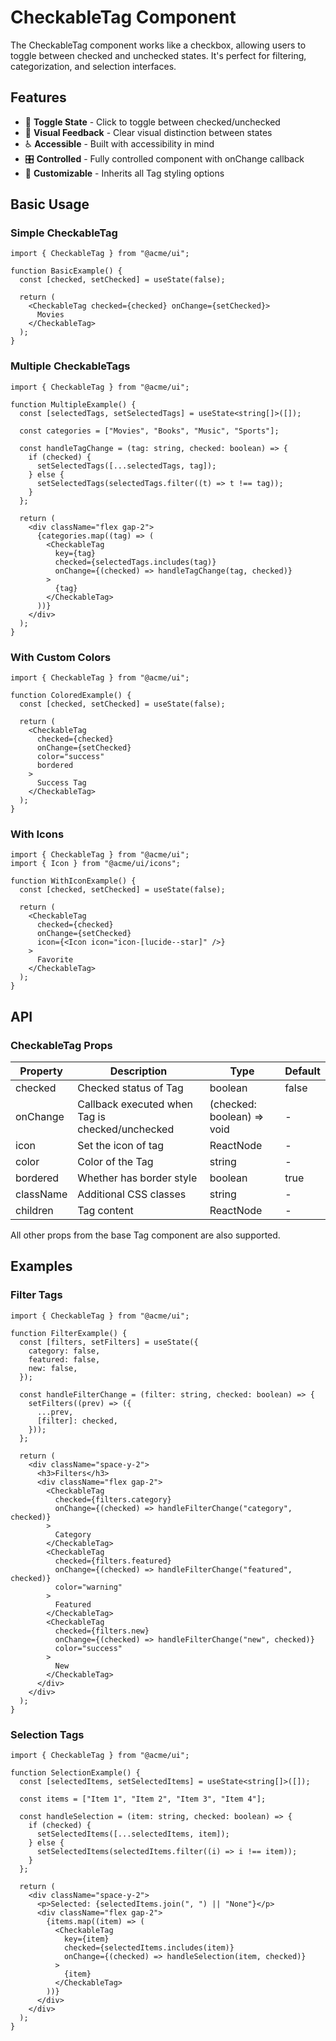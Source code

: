 # CheckableTag Component

The CheckableTag component works like a checkbox, allowing users to toggle between checked and unchecked states. It's perfect for filtering, categorization, and selection interfaces.

## Features

- 🎯 **Toggle State** - Click to toggle between checked/unchecked
- 🎨 **Visual Feedback** - Clear visual distinction between states
- ♿ **Accessible** - Built with accessibility in mind
- 🎛️ **Controlled** - Fully controlled component with onChange callback
- 🎨 **Customizable** - Inherits all Tag styling options

## Basic Usage

### Simple CheckableTag

```tsx
import { CheckableTag } from "@acme/ui";

function BasicExample() {
  const [checked, setChecked] = useState(false);

  return (
    <CheckableTag checked={checked} onChange={setChecked}>
      Movies
    </CheckableTag>
  );
}
```

### Multiple CheckableTags

```tsx
import { CheckableTag } from "@acme/ui";

function MultipleExample() {
  const [selectedTags, setSelectedTags] = useState<string[]>([]);

  const categories = ["Movies", "Books", "Music", "Sports"];

  const handleTagChange = (tag: string, checked: boolean) => {
    if (checked) {
      setSelectedTags([...selectedTags, tag]);
    } else {
      setSelectedTags(selectedTags.filter((t) => t !== tag));
    }
  };

  return (
    <div className="flex gap-2">
      {categories.map((tag) => (
        <CheckableTag
          key={tag}
          checked={selectedTags.includes(tag)}
          onChange={(checked) => handleTagChange(tag, checked)}
        >
          {tag}
        </CheckableTag>
      ))}
    </div>
  );
}
```

### With Custom Colors

```tsx
import { CheckableTag } from "@acme/ui";

function ColoredExample() {
  const [checked, setChecked] = useState(false);

  return (
    <CheckableTag
      checked={checked}
      onChange={setChecked}
      color="success"
      bordered
    >
      Success Tag
    </CheckableTag>
  );
}
```

### With Icons

```tsx
import { CheckableTag } from "@acme/ui";
import { Icon } from "@acme/ui/icons";

function WithIconExample() {
  const [checked, setChecked] = useState(false);

  return (
    <CheckableTag
      checked={checked}
      onChange={setChecked}
      icon={<Icon icon="icon-[lucide--star]" />}
    >
      Favorite
    </CheckableTag>
  );
}
```

## API

### CheckableTag Props

| Property  | Description                                     | Type                       | Default |
| --------- | ----------------------------------------------- | -------------------------- | ------- |
| checked   | Checked status of Tag                           | boolean                    | false   |
| onChange  | Callback executed when Tag is checked/unchecked | (checked: boolean) => void | -       |
| icon      | Set the icon of tag                             | ReactNode                  | -       |
| color     | Color of the Tag                                | string                     | -       |
| bordered  | Whether has border style                        | boolean                    | true    |
| className | Additional CSS classes                          | string                     | -       |
| children  | Tag content                                     | ReactNode                  | -       |

All other props from the base Tag component are also supported.

## Examples

### Filter Tags

```tsx
import { CheckableTag } from "@acme/ui";

function FilterExample() {
  const [filters, setFilters] = useState({
    category: false,
    featured: false,
    new: false,
  });

  const handleFilterChange = (filter: string, checked: boolean) => {
    setFilters((prev) => ({
      ...prev,
      [filter]: checked,
    }));
  };

  return (
    <div className="space-y-2">
      <h3>Filters</h3>
      <div className="flex gap-2">
        <CheckableTag
          checked={filters.category}
          onChange={(checked) => handleFilterChange("category", checked)}
        >
          Category
        </CheckableTag>
        <CheckableTag
          checked={filters.featured}
          onChange={(checked) => handleFilterChange("featured", checked)}
          color="warning"
        >
          Featured
        </CheckableTag>
        <CheckableTag
          checked={filters.new}
          onChange={(checked) => handleFilterChange("new", checked)}
          color="success"
        >
          New
        </CheckableTag>
      </div>
    </div>
  );
}
```

### Selection Tags

```tsx
import { CheckableTag } from "@acme/ui";

function SelectionExample() {
  const [selectedItems, setSelectedItems] = useState<string[]>([]);

  const items = ["Item 1", "Item 2", "Item 3", "Item 4"];

  const handleSelection = (item: string, checked: boolean) => {
    if (checked) {
      setSelectedItems([...selectedItems, item]);
    } else {
      setSelectedItems(selectedItems.filter((i) => i !== item));
    }
  };

  return (
    <div className="space-y-2">
      <p>Selected: {selectedItems.join(", ") || "None"}</p>
      <div className="flex gap-2">
        {items.map((item) => (
          <CheckableTag
            key={item}
            checked={selectedItems.includes(item)}
            onChange={(checked) => handleSelection(item, checked)}
          >
            {item}
          </CheckableTag>
        ))}
      </div>
    </div>
  );
}
```

